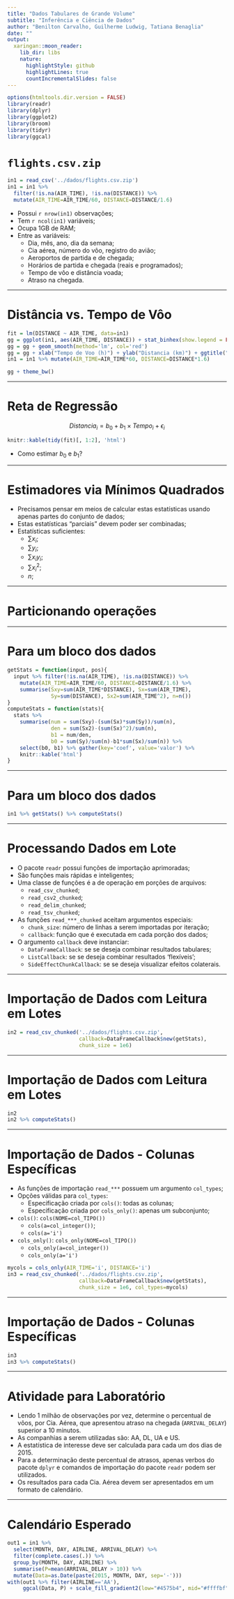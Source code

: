 ```yaml
---
title: "Dados Tabulares de Grande Volume"
subtitle: "Inferência e Ciência de Dados"
author: "Benilton Carvalho, Guilherme Ludwig, Tatiana Benaglia"
date: ""
output:
  xaringan::moon_reader:
    lib_dir: libs
    nature:
      highlightStyle: github
      highlightLines: true
      countIncrementalSlides: false
---
```


```r
options(htmltools.dir.version = FALSE)
library(readr)
library(dplyr)
library(ggplot2)
library(broom)
library(tidyr)
library(ggcal)
```

# `flights.csv.zip`

```r
in1 = read_csv('../dados/flights.csv.zip')
in1 = in1 %>%
  filter(!is.na(AIR_TIME), !is.na(DISTANCE)) %>%
  mutate(AIR_TIME=AIR_TIME/60, DISTANCE=DISTANCE/1.6)
```

- Possui `r nrow(in1)` observações;
- Tem `r ncol(in1)` variáveis;
- Ocupa 1GB de RAM;
- Entre as variáveis:
  * Dia, mês, ano, dia da semana;
  * Cia aérea, número do vôo, registro do avião;
  * Aeroportos de partida e de chegada;
  * Horários de partida e chegada (reais e programados);
  * Tempo de vôo e distância voada;
  * Atraso na chegada.
  
---

# Distância vs. Tempo de Vôo

```r
fit = lm(DISTANCE ~ AIR_TIME, data=in1)
gg = ggplot(in1, aes(AIR_TIME, DISTANCE)) + stat_binhex(show.legend = FALSE) 
gg = gg + geom_smooth(method='lm', col='red')
gg = gg + xlab("Tempo de Voo (h)") + ylab("Distancia (km)") + ggtitle("Distancia vs. Tempo de Voo")
in1 = in1 %>% mutate(AIR_TIME=AIR_TIME*60, DISTANCE=DISTANCE*1.6)
```

```r
gg + theme_bw()
```

---

# Reta de Regressão

$$
Distancia_i = b_0 + b_1 \times Tempo_i + \epsilon_i
$$

```r
knitr::kable(tidy(fit)[, 1:2], 'html')
```

- Como estimar $b_0$ e $b_1$?

---

# Estimadores via Mínimos Quadrados

\begin{eqnarray}
y_i & = & b_0 + b_1 x_i + \epsilon_i \\
\hat{b}_0 & = & \bar{y} - \hat{b}_1 \bar{x} \\
\hat{b}_1 & = & \frac{\sum_i (x_i - \bar{x})(y_i - \bar{y})}{\sum_i (x_i-\bar{x})^2} \\
& = & \frac{\sum x_i y_i - \frac{\sum x_i \sum y_i}{n}}{\sum x_i^2 - \frac{(\sum x_i)^2}{n}}
\end{eqnarray}

- Precisamos pensar em meios de calcular estas estatísticas usando apenas partes do conjunto de dados;
- Estas estatísticas "parciais" devem poder ser combinadas;
- Estatísticas suficientes:
  * $\sum x_i$;
  * $\sum y_i$;
  * $\sum x_i y_i$;
  * $\sum x_i^2$;
  * $n$;

---

# Particionando operações

\begin{eqnarray}
\sum x_i y_i & = & \sum_{i=1}^{k_1} x_i y_i + \sum_{i=k_1+1}^{k_2} x_i y_i + \cdots \\
\sum x_i & = & \sum_{i=1}^{k_1} x_i + \sum_{i=k_1+1}^{k_2} x_i + \cdots \\
\sum x_i^2 & = & \sum_{i=1}^{k_1} x_i^2 + \sum_{i=k_1+1}^{k_2} x_i^2 + \cdots
\end{eqnarray}

---

# Para um bloco dos dados

\begin{eqnarray}
\hat{b}_0 & = & \bar{y} - \hat{b}_1 \bar{x} \\
\hat{b}_1 & = & \frac{\sum x_i y_i - \frac{\sum x_i \sum y_i}{n}}{\sum x_i^2 - \frac{(\sum x_i)^2}{n}}
\end{eqnarray}


```r
getStats = function(input, pos){
  input %>% filter(!is.na(AIR_TIME), !is.na(DISTANCE)) %>%
    mutate(AIR_TIME=AIR_TIME/60, DISTANCE=DISTANCE/1.6) %>% 
    summarise(Sxy=sum(AIR_TIME*DISTANCE), Sx=sum(AIR_TIME),
              Sy=sum(DISTANCE), Sx2=sum(AIR_TIME^2), n=n())
}
computeStats = function(stats){
  stats %>% 
    summarise(num = sum(Sxy)-(sum(Sx)*sum(Sy))/sum(n),
              den = sum(Sx2)-(sum(Sx)^2)/sum(n),
              b1 = num/den,
              b0 = sum(Sy)/sum(n)-b1*sum(Sx)/sum(n)) %>% 
    select(b0, b1) %>% gather(key='coef', value='valor') %>% 
    knitr::kable('html')
}
```

---

# Para um bloco dos dados

```r
in1 %>% getStats() %>% computeStats()
```

---

# Processando Dados em Lote

- O pacote `readr` possui funções de importação aprimoradas;
- São funções mais rápidas e inteligentes;
- Uma classe de funções é a de operação em porções de arquivos:
  * `read_csv_chunked`;
  * `read_csv2_chunked`;
  * `read_delim_chunked`;
  * `read_tsv_chunked`;
- As funções `read_***_chunked` aceitam argumentos especiais:
  * `chunk_size`: número de linhas a serem importadas por iteração;
  * `callback`: função que é executada em cada porção dos dados;
- O argumento `callback` deve instanciar:
  * `DataFrameCallback`: se se deseja combinar resultados tabulares;
  * `ListCallback`: se se deseja combinar resultados 'flexíveis';
  * `SideEffectChunkCallback`: se se deseja visualizar efeitos colaterais.
  
---

# Importação de Dados com Leitura em Lotes

```r
in2 = read_csv_chunked('../dados/flights.csv.zip',
                       callback=DataFrameCallback$new(getStats),
                       chunk_size = 1e6)
```

---

# Importação de Dados com Leitura em Lotes

```r
in2
in2 %>% computeStats()
```

---

# Importação de Dados - Colunas Específicas

- As funções de importação `read_***` possuem um argumento `col_types`;
- Opções válidas para `col_types`:
  * Especificação criada por `cols()`: todas as colunas;
  * Especificação criada por `cols_only()`: apenas um subconjunto;
- `cols()`: `cols(NOME=col_TIPO())`
  * `cols(a=col_integer())`;
  * `cols(a='i')`
- `cols_only()`: `cols_only(NOME=col_TIPO())`
  * `cols_only(a=col_integer())`
  * `cols_only(a='i')`

```r
mycols = cols_only(AIR_TIME='i', DISTANCE='i')
in3 = read_csv_chunked('../dados/flights.csv.zip',
                       callback=DataFrameCallback$new(getStats),
                       chunk_size = 1e6, col_types=mycols)
```

---

# Importação de Dados - Colunas Específicas

```r
in3
in3 %>% computeStats()
```

---

# Atividade para Laboratório

- Lendo 1 milhão de observações por vez, determine o percentual de vôos, por Cia. Aérea, que apresentou atraso na chegada (`ARRIVAL_DELAY`) superior a 10 minutos.
- As companhias a serem utilizadas são: AA, DL, UA e US.
- A estatística de interesse deve ser calculada para cada um dos dias de 2015.
- Para a determinação deste percentual de atrasos, apenas verbos do pacote `dplyr` e comandos de importação do pacote `readr` podem ser utilizados.
- Os resultados para cada Cia. Aérea devem ser apresentados em um formato de calendário.

---

# Calendário Esperado

```r
out1 = in1 %>%
  select(MONTH, DAY, AIRLINE, ARRIVAL_DELAY) %>% 
  filter(complete.cases(.)) %>% 
  group_by(MONTH, DAY, AIRLINE) %>% 
  summarise(P=mean(ARRIVAL_DELAY > 10)) %>% 
  mutate(Data=as.Date(paste(2015, MONTH, DAY, sep='-')))
with(out1 %>% filter(AIRLINE=='AA'),
     ggcal(Data, P) + scale_fill_gradient2(low="#4575b4", mid="#ffffbf", high="#d73027", midpoint=0.50))
```
